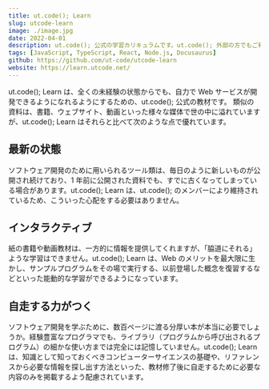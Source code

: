 ```yaml
---
title: ut.code(); Learn
slug: utcode-learn
image: ./image.jpg
date: 2022-04-01
description: ut.code(); 公式の学習カリキュラムです。ut.code(); 外部の方でもご利用いただけます。
tags: [JavaScript, TypeScript, React, Node.js, Docusaurus]
github: https://github.com/ut-code/utcode-learn
website: https://learn.utcode.net/
---
```


ut.code(); Learn は、全くの未経験の状態からでも、自力で Web サービスが開発できるようになれるようにするための、ut.code(); 公式の教材です。
類似の資料は、書籍、ウェブサイト、動画といった様々な媒体で世の中に溢れていますが、ut.code(); Learn はそれらと比べて次のような点で優れています。

## 最新の状態

ソフトウェア開発のために用いられるツール類は、毎日のように新しいものが公開され続けており、1 年前に公開された資料でも、すでに古くなってしまっている場合があります。ut.code(); Learn は、ut.code(); のメンバーにより維持されているため、こういった心配をする必要はありません。

## インタラクティブ

紙の書籍や動画教材は、一方的に情報を提供してくれますが、「脇道にそれる」ような学習はできません。ut.code(); Learn は、Web のメリットを最大限に生かし、サンプルプログラムをその場で実行する、以前登場した概念を復習するなどといった能動的な学習ができるようになっています。

## 自走する力がつく

ソフトウェア開発を学ぶために、数百ページに渡る分厚い本が本当に必要でしょうか。経験豊富なプログラマでも、ライブラリ（プログラムから呼び出されるプログラム）の細かな使い方までは完全には記憶していません。ut.code(); Learn は、知識として知っておくべきコンピューターサイエンスの基礎や、リファレンスから必要な情報を探し出す方法といった、教材修了後に自走するために必要な内容のみを掲載するよう配慮されています。
